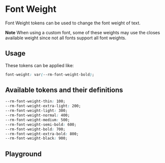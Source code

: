 
# Font Weight

Font Weight tokens can be used to change the font weight of text.

**Note** When using a <LinkTo kind="tokens-typography-font-family--default#custom-font">custom font</LinkTo>, some of these weights may use the closes available weight since not all fonts support all font weights.

## Usage

These tokens can be applied like:

```css
font-weight: var(--rm-font-weight-bold);
```

## Available tokens and their definitions

```css
--rm-font-weight-thin: 100;
--rm-font-weight-extra-light: 200;
--rm-font-weight-light: 300;
--rm-font-weight-normal: 400;
--rm-font-weight-medium: 500;
--rm-font-weight-semi-bold: 600;
--rm-font-weight-bold: 700;
--rm-font-weight-extra-bold: 800;
--rm-font-weight-black: 900;
```

## Playground

<Primary />
<ArgsTable of="." story="^" />
